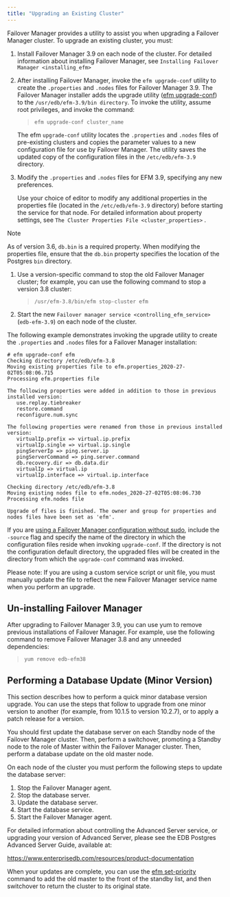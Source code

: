 ```yaml
---
title: "Upgrading an Existing Cluster"
---
```


<div id="upgrading_existing_cluster" class="registered_link"></div>

Failover Manager provides a utility to assist you when upgrading a Failover Manager cluster. To upgrade an existing cluster, you must:

1.  Install Failover Manager 3.9 on each node of the cluster. For detailed information about installing Failover Manager, see `Installing Failover Manager <installing_efm>`

2.  After installing Failover Manager, invoke the `efm upgrade-conf` utility to create the `.properties` and `.nodes` files for Failover Manager 3.9. The Failover Manager installer adds the upgrade utility ([efm upgrade-conf](../07_using_efm_utility/#efm_upgrade_conf)) to the `/usr/edb/efm-3.9/bin directory`. To invoke the utility, assume root privileges, and invoke the command:

    > `efm upgrade-conf cluster_name`

    The efm `upgrade-conf` utility locates the `.properties` and `.nodes` files of pre-existing clusters and copies the parameter values to a new configuration file for use by Failover Manager. The utility saves the updated copy of the configuration files in the `/etc/edb/efm-3.9` directory.

3.  Modify the `.properties` and `.nodes` files for EFM 3.9, specifying any new preferences.

    Use your choice of editor to modify any additional properties in the properties file (located in the `/etc/edb/efm-3.9` directory) before starting the service for that node. For detailed information about property settings, see `The Cluster Properties File <cluster_properties>` .

<div class="note">

<div class="title">

Note

</div>

As of version 3.6, `db.bin` is a required property. When modifying the properties file, ensure that the `db.bin` property specifies the location of the Postgres `bin` directory.

</div>

1.  Use a version-specific command to stop the old Failover Manager cluster; for example, you can use the following command to stop a version 3.8 cluster:

    > `/usr/efm-3.8/bin/efm stop-cluster efm`

2.  Start the new `Failover manager service <controlling_efm_service>` (`edb-efm-3.9`) on each node of the cluster.

The following example demonstrates invoking the upgrade utility to create the `.properties` and `.nodes` files for a Failover Manager installation:

```
# efm upgrade-conf efm
Checking directory /etc/edb/efm-3.8
Moving existing properties file to efm.properties_2020-27-02T05:08:06.715
Processing efm.properties file

The following properties were added in addition to those in previous installed version:
   use.replay.tiebreaker
   restore.command
   reconfigure.num.sync

The following properties were renamed from those in previous installed version:
   virtualIp.prefix => virtual.ip.prefix
   virtualIp.single => virtual.ip.single
   pingServerIp => ping.server.ip
   pingServerCommand => ping.server.command
   db.recovery.dir => db.data.dir
   virtualIp => virtual.ip
   virtualIp.interface => virtual.ip.interface

Checking directory /etc/edb/efm-3.8
Moving existing nodes file to efm.nodes_2020-27-02T05:08:06.730
Processing efm.nodes file

Upgrade of files is finished. The owner and group for properties and nodes files have been set as 'efm'.
```

If you are [using a Failover Manager configuration without sudo](../04_configuring_efm/04_extending_efm_permissions/#running_efm_without_sudo), include the `-source` flag and specify the name of the directory in which the configuration files reside when invoking `upgrade-conf`. If the directory is not the configuration default directory, the upgraded files will be created in the directory from which the `upgrade-conf` command was invoked.

Please note: If you are using a custom service script or unit file, you must manually update the file to reflect the new Failover Manager service name when you perform an upgrade.

## Un-installing Failover Manager

After upgrading to Failover Manager 3.9, you can use yum to remove previous installations of Failover Manager. For example, use the following command to remove Failover Manager 3.8 and any unneeded dependencies:

> `yum remove edb-efm38`

## Performing a Database Update (Minor Version)

This section describes how to perform a quick minor database version upgrade. You can use the steps that follow to upgrade from one minor version to another (for example, from 10.1.5 to version 10.2.7), or to apply a patch release for a version.

You should first update the database server on each Standby node of the Failover Manager cluster. Then, perform a switchover, promoting a Standby node to the role of Master within the Failover Manager cluster. Then, perform a database update on the old master node.

On each node of the cluster you must perform the following steps to update the database server:

1.  Stop the Failover Manager agent.
2.  Stop the database server.
3.  Update the database server.
4.  Start the database service.
5.  Start the Failover Manager agent.

For detailed information about controlling the Advanced Server service, or upgrading your version of Advanced Server, please see the EDB Postgres Advanced Server Guide, available at:

<https://www.enterprisedb.com/resources/product-documentation>

When your updates are complete, you can use the [efm set-priority](../07_using_efm_utility/#efm_set_priority) command to add the old master to the front of the standby list, and then switchover to return the cluster to its original state.

